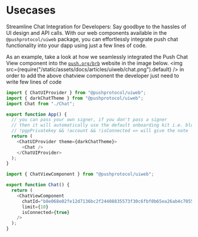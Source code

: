 # Usecases



Streamline Chat Integration for Developers: Say goodbye to the hassles of UI design and API calls. With our web components available in the `@pushprotocol/uiweb` package, you can effortlessly integrate push chat functionality into your dapp using just a few lines of code.

As an example, take a look at how we seamlessly integrated the Push Chat View component into the [`push.org/brb`](https://push.org/brb) website in the image below.
<ModalContainer>
  <img src={require("/static/assets/docs/articles/uiweb/chat.png").default} />
</ModalContainer>
in order to add the above chatview component the developer just need to write few lines of code

<Tabs className="codetabs" groupId="code-examples">
<TabItem value="react" attributes={{className: "codetab react"}} default>

```typescript
import { ChatUIProvider } from "@pushprotocol/uiweb";
import { darkChatTheme } from "@pushprotocol/uiweb";
import Chat from "./Chat";

export function App() {
  // you can pass your own signer, if you don't pass a signer
  // then it will automatically use the default onboarding kit i.e. blocknative
  // !pgpPrivatekey && !account && !isConnected => will give the note
  return (
    <ChatUIProvider theme={darkChatTheme}>
      <Chat />
    </ChatUIProvider>
  );
}
```

</TabItem>
</Tabs>

<Tabs className="codetabs" groupId="code-examples">
<TabItem value="react" attributes={{className: "codetab react"}} default>

```typescript
import { ChatViewComponent } from "@pushprotocol/uiweb";

export function Chat() {
  return (
    <ChatViewComponent
      chatId="b8e068e02fe12d7136bc2f24408835573f30c6fbf0b65ea26ab4c7055a2c85f1"
      limit={10}
      isConnected={true}
    />
  );
}
```

</TabItem>
</Tabs>
